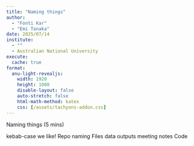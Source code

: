 ```yaml
---
title: "Naming things"
author: 
  - "Fonti Kar"
  - "Emi Tanaka"
date: 2025/07/14
institute: 
  - ""
  - Australian National University
execute:
  cache: true
format: 
  anu-light-revealjs:
    width: 1920
    height: 1080
    disable-layout: false
    auto-stretch: false
    html-math-method: katex
    css: [/assets/tachyons-addon.css]
---
```



Naming things (5 mins)

kebab-case we like!
Repo naming
Files
data
outputs
meeting notes
Code